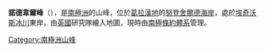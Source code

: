 {{expand|time=2014-01-02T17:22:01+00:00}}
{{unreferenced|time=2014-01-02T17:22:01+00:00}}
{{coord|64|18|S|59|47|W|display=title}}

'''諾德韋爾峰'''（{{lang-en|Nodwell Peaks}}），是[[南極洲|南極洲]]的山峰，位於[[葛拉漢地|葛拉漢地]]的[[努登舍爾德海岸|努登舍爾德海岸]]，處於[[埃奇沃斯冰川|埃奇沃斯冰川]]東岸，由[[英國|英國]]研究隊繪入地圖，現時由[[南極條約體系|南極條約體系]]管理。

{{DEFAULTSORT:Nodwell Peaks}}
[[Category:南極洲山峰|Category:南極洲山峰]]


{{NordenskjöldCoast-geo-stub}}